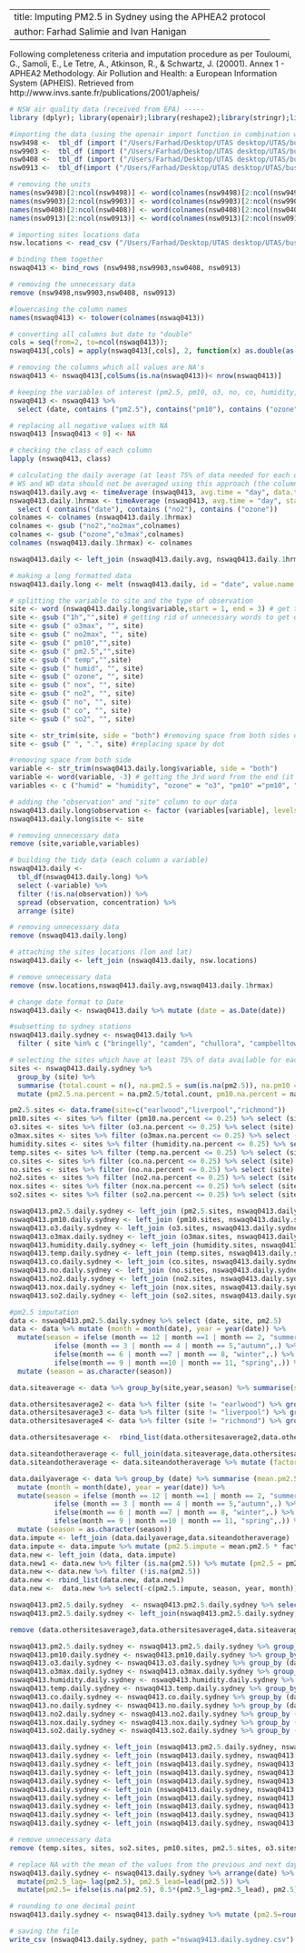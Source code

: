 
---
title: Imputing PM2.5 in Sydney using the APHEA2 protocol
author: Farhad Salimie and Ivan Hanigan
---

Following completeness criteria and imputation procedure as per Touloumi, G., Samoli, E., Le Tetre, A., Atkinson, R., & Schwartz, J. (20001). Annex 1 - APHEA2 Methodology. Air Pollution and Health: a European Information System (APHEIS). Retrieved from http://www.invs.sante.fr/publications/2001/apheis/

```r
# NSW air quality data (received from EPA) -----
library (dplyr); library(openair);library(reshape2);library(stringr);library(tidyr); library(readr);library(lubridate)

#importing the data (using the openair import function in combination with tb_df)
nsw9498 <-  tbl_df (import ("/Users/Farhad/Desktop/UTAS desktop/UTAS/bushfire and health project/Analysis/Airquality EPA/csv raw files/NSW/airquality/OEH (1994-1998)_AllSites_1hrlyData.csv"))
nsw9903 <-  tbl_df (import ("/Users/Farhad/Desktop/UTAS desktop/UTAS/bushfire and health project/Analysis/Airquality EPA/csv raw files/NSW/airquality/OEH (1999-2003)__AllSites_1hrlyData.csv"))
nsw0408 <-  tbl_df (import ("/Users/Farhad/Desktop/UTAS desktop/UTAS/bushfire and health project/Analysis/Airquality EPA/csv raw files/NSW/airquality/OEH (2004-2008)__AllSites_1hrlyData.csv"))
nsw0913 <-  tbl_df(import ("/Users/Farhad/Desktop/UTAS desktop/UTAS/bushfire and health project/Analysis/Airquality EPA/csv raw files/NSW/airquality/OEH (2009-2013)__AllSites_1hrlyData.csv"))

# removing the units
names(nsw9498)[2:ncol(nsw9498)] <- word(colnames(nsw9498)[2:ncol(nsw9498)], start = 1, end = -2)
names(nsw9903)[2:ncol(nsw9903)] <- word(colnames(nsw9903)[2:ncol(nsw9903)], start = 1, end = -2)
names(nsw0408)[2:ncol(nsw0408)] <- word(colnames(nsw0408)[2:ncol(nsw0408)], start = 1, end = -2)
names(nsw0913)[2:ncol(nsw0913)] <- word(colnames(nsw0913)[2:ncol(nsw0913)], start = 1, end = -2)

# importing sites locations data
nsw.locations <- read_csv ("/Users/Farhad/Desktop/UTAS desktop/UTAS/bushfire and health project/Analysis/Airquality EPA/csv raw files/NSW/other/locations.csv")

# binding them together
nswaq0413 <- bind_rows (nsw9498,nsw9903,nsw0408, nsw0913)

# removing the unnecessary data
remove (nsw9498,nsw9903,nsw0408, nsw0913)

#lowercasing the column names
names(nswaq0413) <- tolower(colnames(nswaq0413))

# converting all columns but date to "double"
cols = seq(from=2, to=ncol(nswaq0413));    
nswaq0413[,cols] = apply(nswaq0413[,cols], 2, function(x) as.double(as.character(x)))

# removing the columns which all values are NA's
nswaq0413 <- nswaq0413[,colSums(is.na(nswaq0413))< nrow(nswaq0413)]

# keeping the variables of interest (pm2.5, pm10, o3, no, co, humidity, and temperature)
nswaq0413 <- nswaq0413 %>%
  select (date, contains ("pm2.5"), contains("pm10"), contains ("ozone"), contains ("hum"), contains ("tem"), contains ("no"), contains ("co"), contains ("so2"))

# replacing all negative values with NA
nswaq0413 [nswaq0413 < 0] <- NA

# checking the class of each column
lapply (nswaq0413, class)

# calculating the daily average (at least 75% of data needed for each day otherwise NA)
# WS and WD data should not be averaged using this approach (the columns heading needs to change to ws and wd firstly)
nswaq0413.daily.avg <- timeAverage (nswaq0413, avg.time = "day", data.thresh = 75, interval = "hour")
nswaq0413.daily.1hrmax <- timeAverage (nswaq0413, avg.time = "day", statistic = "max", data.thresh = 75, interval = "hour") %>%
  select ( contains("date"), contains ("no2"), contains ("ozone"))
colnames <- colnames (nswaq0413.daily.1hrmax)
colnames <- gsub ("no2","no2max",colnames)
colnames <- gsub ("ozone","o3max",colnames) 
colnames (nswaq0413.daily.1hrmax) <- colnames

nswaq0413.daily <- left_join (nswaq0413.daily.avg, nswaq0413.daily.1hrmax)

# making a long formatted data
nswaq0413.daily.long <- melt (nswaq0413.daily, id = "date", value.name = "concentration")

# splitting the variable to site and the type of observation
site <- word (nswaq0413.daily.long$variable,start = 1, end = 3) # get the first 3 words (some sites' names include more than one word)
site <- gsub ("1h","",site) # getting rid of unnecessary words to get down to the site name only
site <- gsub (" o3max", "", site)
site <- gsub (" no2max", "", site)
site <- gsub (" pm10","",site)
site <- gsub (" pm2.5","",site)
site <- gsub (" temp","",site)
site <- gsub (" humid", "", site)
site <- gsub (" ozone", "", site)
site <- gsub (" nox", "", site)
site <- gsub (" no2", "", site)
site <- gsub (" no", "", site)
site <- gsub (" co", "", site)
site <- gsub (" so2", "", site)

site <- str_trim(site, side = "both") #removing space from both sides of the name 
site <- gsub (" ", ".", site) #replacing space by dot

#removing space from both side 
variable <- str_trim(nswaq0413.daily.long$variable, side = "both") 
variable <- word(variable, -3) # getting the 3rd word from the end (it is what we want (the name of the variable))
variables <- c ("humid" = "humidity", "ozone" = "o3", "pm10" ="pm10", "pm2.5" = "pm2.5", "temp" = "temp", "co" = "co", "no" = "no", "no2" = "no2", "nox" = "nox", "so2" = "so2", "no2max" = "no2max", "o3max" = "o3max")

# adding the "observation" and "site" column to our data
nswaq0413.daily.long$observation <- factor (variables[variable], levels = variables)
nswaq0413.daily.long$site <- site

# removing unnecessary data
remove (site,variable,variables)

# building the tidy data (each column a variable)
nswaq0413.daily <- 
  tbl_df(nswaq0413.daily.long) %>%
  select (-variable) %>%
  filter (!is.na(observation)) %>%
  spread (observation, concentration) %>%
  arrange (site)

# removing unnecessary data
remove (nswaq0413.daily.long)

# attaching the sites locations (lon and lat)
nswaq0413.daily <- left_join (nswaq0413.daily, nsw.locations)

# remove unnecessary data
remove (nsw.locations,nswaq0413.daily.avg,nswaq0413.daily.1hrmax)

# change date format to Date
nswaq0413.daily <- nswaq0413.daily %>% mutate (date = as.Date(date))

#subsetting to sydney stations
nswaq0413.daily.sydney <- nswaq0413.daily %>%
  filter ( site %in% c ("bringelly", "camden", "chullora", "campbelltown.west","earlwood","lindfield","liverpool","oakdale","prospect","randwick","richmond","rozelle","st.marys","vineyard")) 

# selecting the sites which have at least 75% of data available for each variable
sites <- nswaq0413.daily.sydney %>%
  group_by (site) %>%
  summarise (total.count = n(), na.pm2.5 = sum(is.na(pm2.5)), na.pm10 = sum(is.na(pm10)), na.humidity = sum(is.na(humidity)), na.o3 = sum(is.na(o3)), na.o3max = sum(is.na(o3max)), na.temp = sum(is.na(temp)), na.co = sum(is.na(co)), na.no = sum(is.na(no)), na.no2 = sum(is.na(no2)), na.nox = sum(is.na(nox)), na.so2 = sum(is.na(so2))) %>%
  mutate (pm2.5.na.percent = na.pm2.5/total.count, pm10.na.percent = na.pm10/total.count, humidity.na.percent = na.humidity/total.count, o3.na.percent = na.o3/total.count,o3max.na.percent = na.o3max/total.count, temp.na.percent = na.temp/total.count, co.na.percent = na.co/total.count, no.na.percent = na.co/total.count, no2.na.percent = na.no2/total.count, nox.na.percent = na.nox/total.count, so2.na.percent = na.so2/total.count)

pm2.5.sites <- data.frame(site=c("earlwood","liverpool","richmond"))
pm10.sites <- sites %>% filter (pm10.na.percent <= 0.25) %>% select (site)  
o3.sites <- sites %>% filter (o3.na.percent <= 0.25) %>% select (site)
o3max.sites <- sites %>% filter (o3max.na.percent <= 0.25) %>% select (site)
humidity.sites <- sites %>% filter (humidity.na.percent <= 0.25) %>% select (site)
temp.sites <- sites %>% filter (temp.na.percent <= 0.25) %>% select (site)
co.sites <- sites %>% filter (co.na.percent <= 0.25) %>% select (site)
no.sites <- sites %>% filter (no.na.percent <= 0.25) %>% select (site)
no2.sites <- sites %>% filter (no2.na.percent <= 0.25) %>% select (site)
nox.sites <- sites %>% filter (nox.na.percent <= 0.25) %>% select (site)
so2.sites <- sites %>% filter (so2.na.percent <= 0.25) %>% select (site)

nswaq0413.pm2.5.daily.sydney <- left_join (pm2.5.sites, nswaq0413.daily.sydney)
nswaq0413.pm10.daily.sydney <- left_join (pm10.sites, nswaq0413.daily.sydney)
nswaq0413.o3.daily.sydney <- left_join (o3.sites, nswaq0413.daily.sydney)
nswaq0413.o3max.daily.sydney <- left_join (o3max.sites, nswaq0413.daily.sydney)
nswaq0413.humidity.daily.sydney <- left_join (humidity.sites, nswaq0413.daily.sydney)
nswaq0413.temp.daily.sydney <- left_join (temp.sites, nswaq0413.daily.sydney)
nswaq0413.co.daily.sydney <- left_join (co.sites, nswaq0413.daily.sydney)
nswaq0413.no.daily.sydney <- left_join (no.sites, nswaq0413.daily.sydney)
nswaq0413.no2.daily.sydney <- left_join (no2.sites, nswaq0413.daily.sydney)
nswaq0413.nox.daily.sydney <- left_join (nox.sites, nswaq0413.daily.sydney)
nswaq0413.so2.daily.sydney <- left_join (so2.sites, nswaq0413.daily.sydney)

#pm2.5 imputation
data <- nswaq0413.pm2.5.daily.sydney %>% select (date, site, pm2.5)
data <- data %>% mutate (month = month(date), year = year(date)) %>%
  mutate(season = ifelse (month == 12 | month ==1 | month == 2, "summer",.) %>%
           ifelse (month == 3 | month == 4 | month == 5,"autumn",.) %>%
           ifelse(month == 6 | month ==7 | month == 8, "winter",.) %>%
           ifelse(month == 9 | month ==10 | month == 11, "spring",.)) %>%
  mutate (season = as.character(season))

data.siteaverage <- data %>% group_by(site,year,season) %>% summarise(site.mean.pm2.5 = mean(pm2.5, na.rm =TRUE))

data.othersitesaverage2 <- data %>% filter (site != "earlwood") %>% group_by(year,season) %>% summarise(othersites.mean.pm2.5 = mean(pm2.5, na.rm =TRUE)) %>% mutate(site="earlwood")
data.othersitesaverage3 <- data %>% filter (site != "liverpool") %>% group_by(year,season) %>% summarise(othersites.mean.pm2.5 = mean(pm2.5, na.rm =TRUE)) %>% mutate(site="liverpool")
data.othersitesaverage4 <- data %>% filter (site != "richmond") %>% group_by(year,season) %>% summarise(othersites.mean.pm2.5 = mean(pm2.5, na.rm =TRUE)) %>% mutate(site="richmond")

data.othersitesaverage <-  rbind_list(data.othersitesaverage2,data.othersitesaverage3,data.othersitesaverage4)

data.siteandotheraverage <- full_join(data.siteaverage,data.othersitesaverage)
data.siteandotheraverage <- data.siteandotheraverage %>% mutate (factor = site.mean.pm2.5/othersites.mean.pm2.5)

data.dailyaverage <- data %>% group_by (date) %>% summarise (mean.pm2.5 = mean(pm2.5, na.rm = TRUE)) %>%
  mutate (month = month(date), year = year(date)) %>% 
  mutate(season = ifelse (month == 12 | month ==1 | month == 2, "summer",.) %>%
           ifelse (month == 3 | month == 4 | month == 5,"autumn",.) %>%
           ifelse(month == 6 | month ==7 | month == 8, "winter",.) %>%
           ifelse(month == 9 | month ==10 | month == 11, "spring",.)) %>%
  mutate (season = as.character(season))
data.impute <- left_join (data.dailyaverage,data.siteandotheraverage)
data.impute <- data.impute %>% mutate (pm2.5.impute = mean.pm2.5 * factor) %>% select (date,site,pm2.5.impute)
data.new <- left_join (data, data.impute)
data.new1 <- data.new %>% filter (is.na(pm2.5)) %>% mutate (pm2.5 = pm2.5.impute)
data.new <- data.new %>% filter (!is.na(pm2.5))
data.new <- rbind_list(data.new, data.new1)
data.new <-  data.new %>% select(-c(pm2.5.impute, season, year, month))

nswaq0413.pm2.5.daily.sydney  <- nswaq0413.pm2.5.daily.sydney %>% select(-pm2.5)
nswaq0413.pm2.5.daily.sydney <- left_join(nswaq0413.pm2.5.daily.sydney, data.new)

remove (data.othersitesaverage3,data.othersitesaverage4,data.siteaverage,data.othersitesaverage,data.siteandotheraverage,data.dailyaverage,data.impute,data.new,data.new1)

nswaq0413.pm2.5.daily.sydney <- nswaq0413.pm2.5.daily.sydney %>% group_by (date) %>% summarise (pm2.5 = mean (pm2.5, na.rm = TRUE))
nswaq0413.pm10.daily.sydney <- nswaq0413.pm10.daily.sydney %>% group_by (date) %>% summarise (pm10 = mean (pm10, na.rm = TRUE))
nswaq0413.o3.daily.sydney <- nswaq0413.o3.daily.sydney %>% group_by (date) %>% summarise (o3 = mean (o3, na.rm = TRUE))
nswaq0413.o3max.daily.sydney <- nswaq0413.o3max.daily.sydney %>% group_by (date) %>% summarise (o3max = mean (o3max, na.rm = TRUE))
nswaq0413.humidity.daily.sydney <- nswaq0413.humidity.daily.sydney %>% group_by (date) %>% summarise (humidity = mean (humidity, na.rm = TRUE))
nswaq0413.temp.daily.sydney <- nswaq0413.temp.daily.sydney %>% group_by (date) %>% summarise (temp = mean (temp, na.rm = TRUE))
nswaq0413.co.daily.sydney <- nswaq0413.co.daily.sydney %>% group_by (date) %>% summarise (co = mean (co, na.rm = TRUE))
nswaq0413.no.daily.sydney <- nswaq0413.no.daily.sydney %>% group_by (date) %>% summarise (no = mean (no, na.rm = TRUE))
nswaq0413.no2.daily.sydney <- nswaq0413.no2.daily.sydney %>% group_by (date) %>% summarise (no2 = mean (no2, na.rm = TRUE))
nswaq0413.nox.daily.sydney <- nswaq0413.nox.daily.sydney %>% group_by (date) %>% summarise (nox = mean (nox, na.rm = TRUE))
nswaq0413.so2.daily.sydney <- nswaq0413.so2.daily.sydney %>% group_by (date) %>% summarise (so2 = mean (so2, na.rm = TRUE))

nswaq0413.daily.sydney <- left_join (nswaq0413.pm2.5.daily.sydney, nswaq0413.pm10.daily.sydney)
nswaq0413.daily.sydney <- left_join (nswaq0413.daily.sydney, nswaq0413.o3.daily.sydney)
nswaq0413.daily.sydney <- left_join (nswaq0413.daily.sydney, nswaq0413.o3max.daily.sydney)
nswaq0413.daily.sydney <- left_join (nswaq0413.daily.sydney, nswaq0413.humidity.daily.sydney)
nswaq0413.daily.sydney <- left_join (nswaq0413.daily.sydney, nswaq0413.temp.daily.sydney)
nswaq0413.daily.sydney <- left_join (nswaq0413.daily.sydney, nswaq0413.co.daily.sydney)
nswaq0413.daily.sydney <- left_join (nswaq0413.daily.sydney, nswaq0413.no.daily.sydney)
nswaq0413.daily.sydney <- left_join (nswaq0413.daily.sydney, nswaq0413.no2.daily.sydney)
nswaq0413.daily.sydney <- left_join (nswaq0413.daily.sydney, nswaq0413.nox.daily.sydney)
nswaq0413.daily.sydney <- left_join (nswaq0413.daily.sydney, nswaq0413.so2.daily.sydney)

# remove unnecessary data
remove (temp.sites, sites, so2.sites, pm10.sites, pm2.5.sites, o3.sites,humidity.sites, nswaq0413.humidity.daily.sydney, nswaq0413.o3.daily.sydney,nswaq0413.o3max.daily.sydney, nswaq0413.pm10.daily.sydney,nswaq0413.so2.daily.sydney, nswaq0413.pm2.5.daily.sydney, nswaq0413.temp.daily.sydney,nswaq0413.co.daily.sydney, nswaq0413.no.daily.sydney, nswaq0413.no2.daily.sydney, nswaq0413.nox.daily.sydney , co.sites, no.sites, no2.sites, nox.sites)

# replace NA with the mean of the values from the previous and next days
nswaq0413.daily.sydney <- nswaq0413.daily.sydney %>% arrange(date) %>%
  mutate(pm2.5_lag= lag(pm2.5), pm2.5_lead=lead(pm2.5)) %>%
  mutate(pm2.5= ifelse(is.na(pm2.5), 0.5*(pm2.5_lag+pm2.5_lead), pm2.5))

# rounding to one decimal point
nswaq0413.daily.sydney <- nswaq0413.daily.sydney %>% mutate (pm2.5=round (pm2.5, digits=1),pm10=round (pm10, digits=1),o3=round (o3, digits=1),o3max=round (o3max, digits=1),humidity=round (humidity, digits=1),temp=round (temp, digits=1),co=round (co, digits=1),no=round (no, digits=1), no2=round (no2, digits=1), nox =round (nox, digits=1), so2 =round (so2, digits=1))

# saving the file
write_csv (nswaq0413.daily.sydney, path ="nswaq9413.daily.sydney.csv")


```
